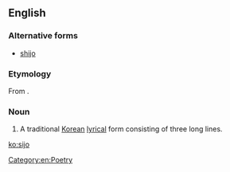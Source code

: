 ==English==

===Alternative forms===
* [[shijo]]

===Etymology===
From {{etyl|ko|en}} {{term|lang=ko|시조}}.

===Noun===
{{en-noun}}
{{wikipedia}}
# A traditional [[Korean]] [[lyrical]] form consisting of three long lines.

[[Category:en:Poetry]]

[[ko:sijo]]